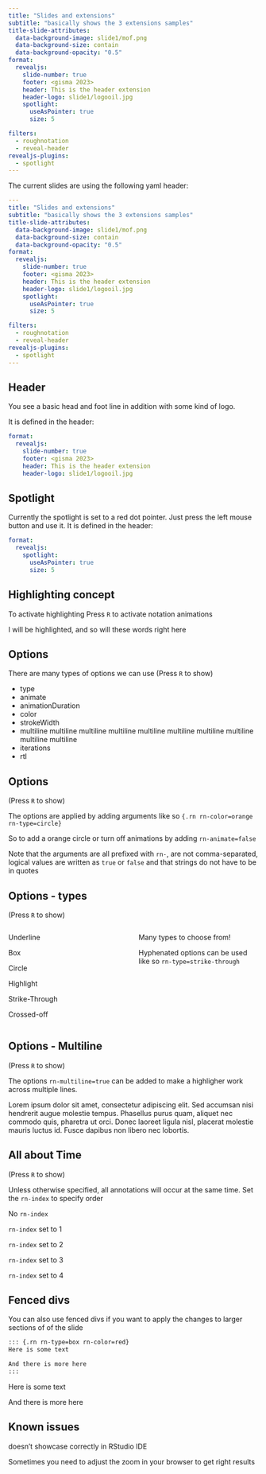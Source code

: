 ```yaml
---
title: "Slides and extensions"
subtitle: "basically shows the 3 extensions samples"
title-slide-attributes:
  data-background-image: slide1/mof.png
  data-background-size: contain
  data-background-opacity: "0.5"
format: 
  revealjs:
    slide-number: true
    footer: <gisma 2023>
    header: This is the header extension
    header-logo: slide1/logooil.jpg
    spotlight:
      useAsPointer: true
      size: 5

filters:
  - roughnotation
  - reveal-header
revealjs-plugins:
  - spotlight
---
```


The current slides are using the following yaml header:
  

```yaml
---
title: "Slides and extensions"
subtitle: "basically shows the 3 extensions samples"
title-slide-attributes:
  data-background-image: slide1/mof.png
  data-background-size: contain
  data-background-opacity: "0.5"
format: 
  revealjs:
    slide-number: true
    footer: <gisma 2023>
    header: This is the header extension
    header-logo: slide1/logooil.jpg
    spotlight:
      useAsPointer: true
      size: 5

filters:
  - roughnotation
  - reveal-header
revealjs-plugins:
  - spotlight
---
```
## Header

You see a basic head and foot line in addition with some kind of logo.

It is defined in the header:
```yaml
format: 
  revealjs:
    slide-number: true
    footer: <gisma 2023>
    header: This is the header extension
    header-logo: slide1/logooil.jpg
```


## Spotlight

Currently the spotlight is set to a red dot pointer. Just press the left mouse button and use it. It is defined in the header:

```yaml
format: 
  revealjs:
    spotlight:
      useAsPointer: true
      size: 5
```
## Highlighting concept

To activate highlighting Press `R` to activate notation animations

I will be [highlighted]{.rn}, and so will [these words right here]{.rn}

## Options

There are many types of options we can use (Press `R` to show)

- [type]{.rn rn-type=circle}
- [animate]{.rn rn-animate=false}
- [animationDuration]{.rn rn-animationDuration=20000}
- [color]{.rn rn-color=blue}
- [strokeWidth]{.rn rn-strokeWidth=3}
- [multiline multiline multiline multiline multiline multiline multiline multiline multiline multiline]{.rn rn-multiline=true}
- [iterations]{.rn rn-iterations=1}
- [rtl]{.rn rn-rtl=false}

## Options

(Press `R` to show)

The options are applied by adding arguments like so `{.rn rn-color=orange rn-type=circle}`

So to add a [orange circle]{.rn rn-color=orange rn-type=circle} or [turn off animations]{.rn rn-type=underline rn-color=red rn-animate=false} by adding `rn-animate=false`

Note that the arguments are all prefixed with `rn-`, are [not]{.rn} comma-separated, logical values are written as `true` or `false` and that strings do not have to be in quotes

## Options - types

(Press `R` to show)

::: columns
::: {.column width="50%"}
[Underline]{.rn rn-type=underline rn-color=red}

[Box]{.rn rn-type=box rn-color=purple}

[Circle]{.rn rn-type=circle rn-color=blue}

[Highlight]{.rn rn-type=highlight}

[Strike-Through]{.rn rn-type=strike-through rn-color=green}

[Crossed-off]{.rn rn-type=crossed-off rn-color=orange}
:::

::: {.column width="50%"}
Many types to choose from!

Hyphenated options can be used like so `rn-type=strike-through`
:::
:::

## Options - Multiline

(Press `R` to show)

The options `rn-multiline=true` can be added to make a highligher work across multiple lines.

Lorem ipsum dolor sit amet, consectetur adipiscing elit. [Sed accumsan nisi hendrerit augue molestie tempus. Phasellus purus quam, aliquet nec commodo quis, pharetra ut orci. Donec laoreet ligula nisl, placerat molestie mauris luctus id.]{.rn rn-multiline=true} Fusce dapibus non libero nec lobortis.

## All about Time

(Press `R` to show)

Unless otherwise specified, all annotations will occur at the same time. Set the `rn-index` to specify order

[No `rn-index`]{.rn rn-color="red" rn-type="box"}

[`rn-index` set to 1]{.rn rn-color="orange" rn-type="box" rn-index=1}

[`rn-index` set to 2]{.rn rn-color="yellow" rn-type="box" rn-index=2}

[`rn-index` set to 3]{.rn rn-color="green" rn-type="box" rn-index=3}

[`rn-index` set to 4]{.rn rn-color="blue" rn-type="box" rn-index=4}

## Fenced divs

You can also use fenced divs if you want to apply the changes to larger sections of of the slide

````md
::: {.rn rn-type=box rn-color=red}
Here is some text

And there is more here
:::
````

::: {.rn rn-type=box rn-color=red}
Here is some text

And there is more here
:::

## Known issues

doesn't showcase correctly in RStudio IDE

Sometimes you need to adjust the zoom in your browser to get right results